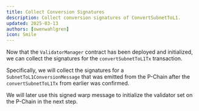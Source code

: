 ```yaml
---
title: Collect Conversion Signatures
description: Collect conversion signatures of ConvertSubnetToL1.
updated: 2025-03-13
authors: [owenwahlgren]
icon: Smile
---
```



Now that the `ValidatorManager` contract has been deployed and initialized, we can collect the signatures for the `convertSubnetToL1Tx` transaction.

Specifically, we will collect the signatures for a `SubnetToL1ConversionMessage` that was emitted from the P-Chain after the `convertSubnetToL1Tx` from earlier was confirmed.

We will later use this signed warp message to initialize the validator set on the P-Chain in the next step.

<ToolboxMdxWrapper>
    <CollectConversionSignatures />
</ToolboxMdxWrapper>